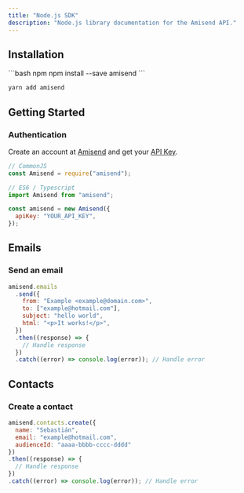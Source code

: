 ```yaml
---
title: "Node.js SDK"
description: "Node.js library documentation for the Amisend API."
---
```


## Installation

<CodeGroup>
  ```bash npm
npm install --save amisend
```

```bash yarn
yarn add amisend
```
</CodeGroup>


## Getting Started

### Authentication

Create an account at [Amisend](https://amisend.com) and get your [API Key](https://amisend.com/api-keys).

```js
// CommonJS
const Amisend = require("amisend");

// ES6 / Typescript
import Amisend from "amisend";

const amisend = new Amisend({
  apiKey: "YOUR_API_KEY",
});
```

## Emails

### Send an email

```js
amisend.emails
  .send({
    from: "Example <example@domain.com>",
    to: ["example@hotmail.com"],
    subject: "hello world",
    html: "<p>It works!</p>",
  })
  .then((response) => {
    // Handle response
  })
  .catch((error) => console.log(error)); // Handle error
```

## Contacts

### Create a contact

```js
amisend.contacts.create({
  name: "Sebastián",
  email: "example@hotmail.com",
  audienceId: "aaaa-bbbb-cccc-dddd"
})
.then((response) => {
  // Handle response
})
.catch((error) => console.log(error)); // Handle error
```

